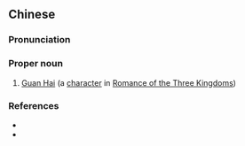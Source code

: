 ==Chinese==
{{zh-forms}}

===Pronunciation===
{{zh-pron
|m=Guǎn Hài
|cat=pn
}}

===Proper noun===
{{zh-proper noun}}

# [[w:Guan Hai|Guan Hai]] (a [[character]] in [[w:Romance of the Three Kingdoms|Romance of the Three Kingdoms]])

===References===
* {{pedialite|管亥|lang=zh}}
* {{pedialite|Guan Hai}}